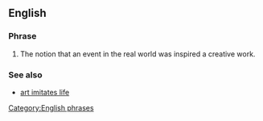 ==English==
===Phrase===
#The notion that an event in the real world was inspired a creative work.

===See also===
*[[art imitates life]]
[[Category:English phrases]]
